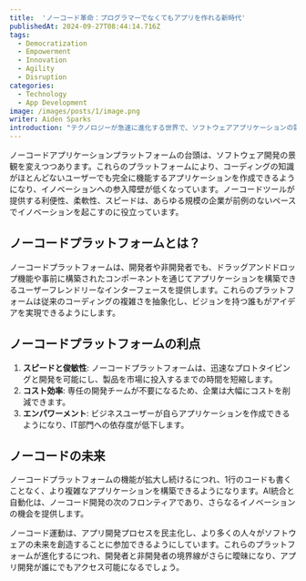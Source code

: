 ```yaml
---
title:  'ノーコード革命：プログラマーでなくてもアプリを作れる新時代'
publishedAt: 2024-09-27T08:44:14.716Z
tags:
  - Democratization
  - Empowerment
  - Innovation
  - Agility
  - Disruption
categories:
  - Technology
  - App Development
image: /images/posts/1/image.png
writer: Aiden Sparks
introduction: "テクノロジーが急速に進化する世界で、ソフトウェアアプリケーションの需要がかつてないほど高まっています。しかし、深いコーディング知識を必要とする従来のアプリ開発アプローチは、多くの個人や企業にとってしばしば障壁となってきました。そこで登場したのが、アプリ開発プロセスを民主化する画期的な動きであるノーコード革命です。もはや、強力で機能的なアプリを作成するために熟練したプログラマーである必要はありません。今日では、創造的なアイデアと基本的なコンピュータースキルを持つ誰もが、ノーコードプラットフォームを使用して自分のビジョンを実現できるのです。"
---
```


ノーコードアプリケーションプラットフォームの台頭は、ソフトウェア開発の景観を変えつつあります。これらのプラットフォームにより、コーディングの知識がほとんどないユーザーでも完全に機能するアプリケーションを作成できるようになり、イノベーションへの参入障壁が低くなっています。ノーコードツールが提供する利便性、柔軟性、スピードは、あらゆる規模の企業が前例のないペースでイノベーションを起こすのに役立っています。

## ノーコードプラットフォームとは？

ノーコードプラットフォームは、開発者や非開発者でも、ドラッグアンドドロップ機能や事前に構築されたコンポーネントを通じてアプリケーションを構築できるユーザーフレンドリーなインターフェースを提供します。これらのプラットフォームは従来のコーディングの複雑さを抽象化し、ビジョンを持つ誰もがアイデアを実現できるようにします。

## ノーコードプラットフォームの利点

1. **スピードと俊敏性**: ノーコードプラットフォームは、迅速なプロトタイピングと開発を可能にし、製品を市場に投入するまでの時間を短縮します。
2. **コスト効率**: 専任の開発チームが不要になるため、企業は大幅にコストを削減できます。
3. **エンパワーメント**: ビジネスユーザーが自らアプリケーションを作成できるようになり、IT部門への依存度が低下します。

## ノーコードの未来

ノーコードプラットフォームの機能が拡大し続けるにつれ、1行のコードも書くことなく、より複雑なアプリケーションを構築できるようになります。AI統合と自動化は、ノーコード開発の次のフロンティアであり、さらなるイノベーションの機会を提供します。

ノーコード運動は、アプリ開発プロセスを民主化し、より多くの人々がソフトウェアの未来を創造することに参加できるようにしています。これらのプラットフォームが進化するにつれ、開発者と非開発者の境界線がさらに曖昧になり、アプリ開発が誰にでもアクセス可能になるでしょう。
